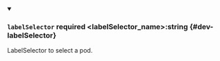 
<details className="config-field" data-expandable="false" open>
<summary>

### `labelSelector` <span className="config-field-required" data-required="false">required</span> <span className="config-field-type">&lt;labelSelector_name&gt;:string</span> <span className="config-field-default"></span> <span className="config-field-enum"></span> {#dev-labelSelector}

LabelSelector to select a pod.

</summary>



</details>
